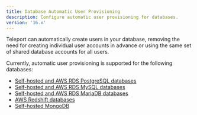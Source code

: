 ```yaml
---
title: Database Automatic User Provisioning 
description: Configure automatic user provisioning for databases.
version: '16.x'
---
```


Teleport can automatically create users in your database, removing the need for
creating individual user accounts in advance or using the same set of shared
database accounts for all users.

Currently, automatic user provisioning is supported for the following databases:

- [Self-hosted and AWS RDS PostgreSQL databases](/docs/ver/16.x/database-access/auto-user-provisioning/postgres)
- [Self-hosted and AWS RDS MySQL databases](/docs/ver/16.x/database-access/auto-user-provisioning/mysql)
- [Self-hosted and AWS RDS MariaDB databases](/docs/ver/16.x/database-access/auto-user-provisioning/mariadb)
- [AWS Redshift databases](/docs/ver/16.x/database-access/auto-user-provisioning/aws-redshift)
- [Self-hosted MongoDB](/docs/ver/16.x/database-access/auto-user-provisioning/mongodb)
